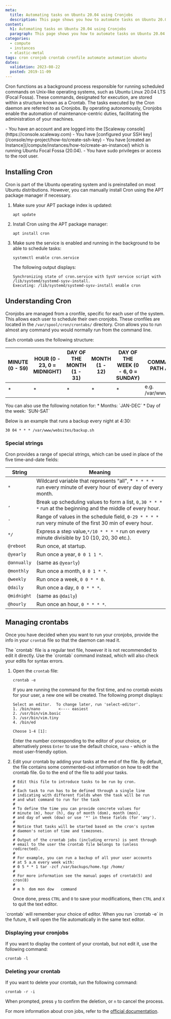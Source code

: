 ```yaml
---
meta:
  title: Automating tasks on Ubuntu 20.04 using Cronjobs
  description: This page shows you how to automate tasks on Ubuntu 20.04 using Cronjobs
content:
  h1: Automating tasks on Ubuntu 20.04 using Cronjobs
  paragraph: This page shows you how to automate tasks on Ubuntu 20.04 using Cronjobs
categories:
  - compute
  - instances
  - elastic-metal
tags: cron cronjob crontab cronfile automate automation ubuntu
dates:
  validation: 2023-08-22
  posted: 2019-11-09
---
```


Cron functions as a background process responsible for running scheduled commands on Unix-like operating systems, such as Ubuntu Linux 20.04 LTS (Focal Fossa). These commands, designated for execution, are stored within a structure known as a Crontab.
The tasks executed by the Cron daemon are referred to as Cronjobs. By operating autonomously, Cronjobs enable the automation of maintenance-centric duties, facilitating the administration of your machines.

<Macro id="iam-requirements" />

<Message type="requirement">
  - You have an account and are logged into the [Scaleway console](https://console.scaleway.com)
  - You have [configured your SSH key](/console/my-project/how-to/create-ssh-key)
  - You have [created an Instance](/compute/instances/how-to/create-an-instance/) which is running Ubuntu Focal Fossa (20.04).
  - You have sudo privileges or access to the root user.
</Message>

## Installing Cron

Cron is part of the Ubuntu operating system and is preinstalled on most Ubuntu distributions. However, you can manually install Cron using the APT package manager if necessary.

1. Make sure your APT package index is updated:
    ```
    apt update
    ```
2. Install Cron using the APT package manager:
    ```
    apt install cron
    ```
3. Make sure the service is enabled and running in the background to be able to schedule tasks: 
    ```
    systemctl enable cron.service
    ```

    The following output displays: 
    ```
    Synchronizing state of cron.service with SysV service script with /lib/systemd/systemd-sysv-install.
    Executing: /lib/systemd/systemd-sysv-install enable cron
    ```

##  Understanding Cron

Cronjobs are managed from a cronfile, specific for each user of the system. This allows each user to schedule their own cronjobs. These cronfiles are located in the `/var/spool/cron/crontabs/` directory.
Cron allows you to run almost any command you would normally run from the command line. 

Each crontab uses the following structure:

| MINUTE (0 - 59) 	| HOUR (0 - 23, 0 = MIDNIGHT) 	| DAY OF THE MONTH (1 - 31) 	| MONTH (1 - 12) 	| DAY OF THE WEEK (0 - 6, 0 = SUNDAY) 	| COMMAND OR DIRECTORY PATH AND SCRIPT NAME 	|
|-----------------	|-----------------------------	|---------------------------	|----------------	|-------------------------------------	|-------------------------------------------	|
| *                	| *                            	| *             	            | *               	| *                                   	| e.g. /var/www/websites/backup.sh          	|

<Message type="tip">
  You can also use the following notation for:
  * Months: `JAN-DEC`
  * Day of the week: `SUN-SAT`
</Message>

Below is an example that runs a backup every night at 4:30:

```
30 04 * * * /var/www/websites/backup.sh
```

### Special strings

Cron provides a range of special strings, which can be used in place of the five time-and-date fields:

| String       	| Meaning                                                                                                          	|
|--------------	|------------------------------------------------------------------------------------------------------------------	|
| `*`          	| Wildcard variable that represents “all”, *` * * * *` run every minute of every hour of every day of every month. 	|
| `,`          	| Break up scheduling values to form a list, `0,30 * * * *` run at the beginning and the middle of every hour.     	|
| `-`          	| Range of values in the schedule field, `0-29 * * * *`  run very minute of the first 30 min of every hour.        	|
| `*/`         	| Express a step value,`*/10 * * * *` run on every minute divisible by 10 (10, 20, 30 etc.).                       	|
| `@reboot`   	| Run once, at startup.                                                                                            	|
| `@yearly`   	| Run once a year, `0 0 1 1 *`.                                                                                    	|
| `@annually` 	| (same as `@yearly`)                                                                                              	|
| `@monthly`  	| Run once a month, `0 0 1 * *`.                                                                                   	|
| `@weekly`   	| Run once a week, `0 0 * * 0`.                                                                                    	|
| `@daily`    	| Run once a day, `0 0 * * *`.                                                                                     	|
| `@midnight` 	| (same as `@daily`)                                                                                               	|
| `@hourly`   	| Run once an hour, `0 * * * *`.                                                                                   	|

## Managing crontabs

Once you have decided when you want to run your cronjobs, provide the info in your `crontab` file so that the daemon can read it. 

<Message type="important">
  The `crontab` file is a regular text file, however it is not recommended to edit it directly. Use the `crontab` command instead, which will also check your edits for syntax errors. 
</Message>

1. Open the `crontab` file: 
    ```
    crontab -e 
    ```

    If you are running the command for the first time, and no crontab exists for your user, a new one will be created. The following prompt displays:

    ```
    Select an editor.  To change later, run 'select-editor'.
    1. /bin/nano        <---- easiest
    2. /usr/bin/vim.basic
    3. /usr/bin/vim.tiny
    4. /bin/ed

    Choose 1-4 [1]:
    ```

    Enter the number corresponding to the editor of your choice, or alternatively press `Enter` to use the default choice, `nano` - which is the most user-friendly option. 
2. Edit your crontab by adding your tasks at the end of the file. 
    <Message type ="note"> 
      By default, the file contains some commented-out information on how to edit the crontab file. Go to the end of the file to add your tasks. 
    </Message>

    ```
    # Edit this file to introduce tasks to be run by cron.
    #
    # Each task to run has to be defined through a single line
    # indicating with different fields when the task will be run
    # and what command to run for the task
    #
    # To define the time you can provide concrete values for
    # minute (m), hour (h), day of month (dom), month (mon),
    # and day of week (dow) or use '*' in these fields (for 'any').
    #
    # Notice that tasks will be started based on the cron's system
    # daemon's notion of time and timezones.
    #
    # Output of the crontab jobs (including errors) is sent through
    # email to the user the crontab file belongs to (unless redirected).
    #
    # For example, you can run a backup of all your user accounts
    # at 5 a.m every week with:
    # 0 5 * * 1 tar -zcf /var/backups/home.tgz /home/
    #
    # For more information see the manual pages of crontab(5) and cron(8)
    #
    # m h  dom mon dow   command
    ```

    Once done, press `CTRL` and `O` to save your modifications, then  `CTRL` and `X` to quit the text editor. 

<Message type="tip">
  `crontab` will remember your choice of editor. When you run `crontab -e` in the future, it will open the file automatically in the same text editor. 
</Message>

### Displaying your cronjobs

If you want to display the content of your crontab, but not edit it, use the following command: 

``` 
crontab -l 
```

### Deleting your crontab

If you want to delete your crontab, run the following command: 

```
crontab -r -i
```

When prompted, press `y` to confirm the deletion, or `n` to cancel the process. 

For more information about cron jobs, refer to the [official documentation](https://manpages.ubuntu.com/manpages/focal/en/man8/cron.8.html).